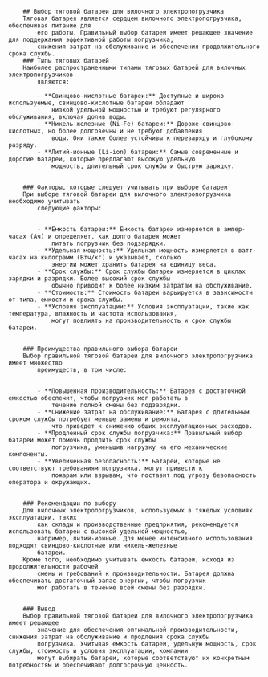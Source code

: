 
		## Выбор тяговой батареи для вилочного электропогрузчика
		Тяговая батарея является сердцем вилочного электропогрузчика, обеспечивая питание для
			его работы. Правильный выбор батареи имеет решающее значение для поддержания эффективной работы погрузчика,
			снижения затрат на обслуживание и обеспечения продолжительного срока службы.
		### Типы тяговых батарей
		Наиболее распространенными типами тяговых батарей для вилочных электропогрузчиков
			являются:

			- **Свинцово-кислотные батареи:** Доступные и широко используемые, свинцово-кислотные батареи обладают
				низкой удельной мощностью и требуют регулярного обслуживания, включая долив воды.
			- **Никель-железные (Ni-Fe) батареи:** Дороже свинцово-кислотных, но более долговечны и не требуют добавления
				воды. Они также более устойчивы к перезаряду и глубокому разряду.
			- **Литий-ионные (Li-ion) батареи:** Самые современные и дорогие батареи, которые предлагают высокую удельную
				мощность, длительный срок службы и быструю зарядку.


		### Факторы, которые следует учитывать при выборе батареи
		При выборе тяговой батареи для вилочного электропогрузчика необходимо учитывать
			следующие факторы:


			- **Емкость батареи:** Емкость батареи измеряется в ампер-часах (Ач) и определяет, как долго батарея может
				питать погрузчик без подзарядки.
			- **Удельная мощность:** Удельная мощность измеряется в ватт-часах на килограмм (Втч/кг) и указывает, сколько
				энергии может хранить батарея на единицу веса.
			- **Срок службы:** Срок службы батареи измеряется в циклах зарядки и разрядки. Более высокий срок службы
				обычно приводит к более низким затратам на обслуживание.
			- **Стоимость:** Стоимость батареи варьируется в зависимости от типа, емкости и срока службы.
			- **Условия эксплуатации:** Условия эксплуатации, такие как температура, влажность и частота использования,
				могут повлиять на производительность и срок службы батареи.


		### Преимущества правильного выбора батареи
		Выбор правильной тяговой батареи для вилочного электропогрузчика имеет множество
			преимуществ, в том числе:


			- **Повышенная производительность:** Батарея с достаточной емкостью обеспечит, чтобы погрузчик мог работать в
				течение полной смены без подзарядки.
			- **Снижение затрат на обслуживание:** Батарея с длительным сроком службы потребует меньше замены и ремонта,
				что приведет к снижению общих эксплуатационных расходов.
			- **Продленный срок службы погрузчика:** Правильный выбор батареи может помочь продлить срок службы
				погрузчика, уменьшив нагрузку на его механические компоненты.
			- **Увеличенная безопасность:** Батареи, которые не соответствуют требованиям погрузчика, могут привести к
				пожарам или взрывам, что поставит под угрозу безопасность оператора и окружающих.


		### Рекомендации по выбору
		Для вилочных электропогрузчиков, используемых в тяжелых условиях эксплуатации, таких
			как склады и производственные предприятия, рекомендуется использовать батареи с высокой удельной мощностью,
			например, литий-ионные. Для менее интенсивного использования подходят свинцово-кислотные или никель-железные
			батареи.
		Кроме того, необходимо учитывать емкость батареи, исходя из продолжительности рабочей
			смены и требований к производительности. Батарея должна обеспечивать достаточный запас энергии, чтобы погрузчик
			мог работать в течение всей смены без разрядки.


		### Вывод
		Выбор правильной тяговой батареи для вилочного электропогрузчика имеет решающее
			значение для обеспечения оптимальной производительности, снижения затрат на обслуживание и продления срока службы
			погрузчика. Учитывая емкость батареи, удельную мощность, срок службы, стоимость и условия эксплуатации, компании
			могут выбирать батареи, которые соответствуют их конкретным потребностям и обеспечивают долгосрочную ценность.


